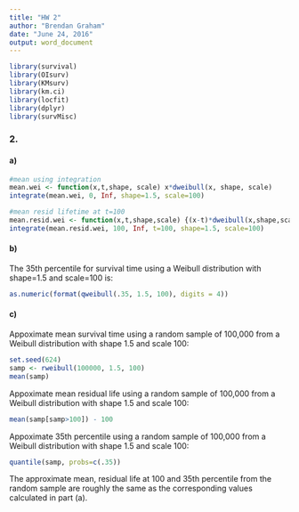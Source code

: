 ```yaml
---
title: "HW 2"
author: "Brendan Graham"
date: "June 24, 2016"
output: word_document
---
```


```r
library(survival)
library(OIsurv)
library(KMsurv)
library(km.ci)
library(locfit)
library(dplyr)
library(survMisc)

```

### 2.
#### a)
```r
#mean using integration
mean.wei <- function(x,t,shape, scale) x*dweibull(x, shape, scale)
integrate(mean.wei, 0, Inf, shape=1.5, scale=100)

#mean resid lifetime at t=100
mean.resid.wei <- function(x,t,shape,scale) {(x-t)*dweibull(x,shape,scale)/(1-pweibull(t, shape, scale))}
integrate(mean.resid.wei, 100, Inf, t=100, shape=1.5, scale=100)
```

#### b) 
The 35th percentile for survival time using a Weibull distribution with shape=1.5 and scale=100 is:
```r
as.numeric(format(qweibull(.35, 1.5, 100), digits = 4))
```

#### c)
Appoximate mean survival time using a random sample of 100,000 from a Weibull distribution with shape 1.5 and scale 100:
```r
set.seed(624)
samp <- rweibull(100000, 1.5, 100)
mean(samp)
```

Appoximate mean residual life using a random sample of 100,000 from a Weibull distribution with shape 1.5 and scale 100:
```r
mean(samp[samp>100]) - 100
```

Appoximate 35th percentile using a random sample of 100,000 from a Weibull distribution with shape 1.5 and scale 100:
```r
quantile(samp, probs=c(.35))
```

The approximate mean, residual life at 100 and 35th percentile from the random sample are roughly the same as the corresponding values calculated in part (a).